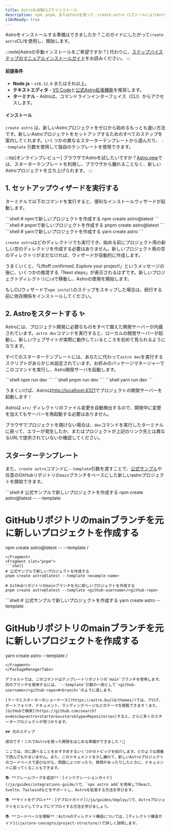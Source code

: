 ```yaml
---
title: Astroを自動CLIでインストール
description: npm、pnpm、またはYarnを使って、create-astro CLIツールによりAstroをインストールする方法です。
i18nReady: true
---
```



Astroをインストールする準備はできましたか？このガイドにしたがって`create astro`CLIを使用し、開始します。

:::note[Astroの手動インストールをご希望ですか？]
代わりに、[ステップバイステップのマニュアルインストールガイド](/ja/install/manual/)をお読みください。
:::

#### 前提条件

- **Node.js** - `v16.12.0` またはそれ以上。
- **テキストエディタ** - [VS Code](https://code.visualstudio.com/)と[公式Astro拡張機能](https://marketplace.visualstudio.com/items?itemName=astro-build.astro-vscode)を推奨します。
- **ターミナル** - Astroは、コマンドラインインターフェイス（CLI）からアクセスします。

#### インストール

`create astro` は、新しいAstroプロジェクトをゼロから始めるもっとも速い方法です。新しいAstroプロジェクトをセットアップするためのすべてのステップを案内してくれます。いくつかの異なるスターターテンプレートから選んだり、 `--template` 引数を使用して独自のテンプレートを使用できます。

:::tip[オンラインプレビュー]
ブラウザでAstroを試したいですか？[Astro.new](https://astro.new/)では、スターターテンプレートを利用し、ブラウザから離れることなく、新しいAstroプロジェクトを立ち上げられます。
:::

## 1. セットアップウィザードを実行する

ターミナルで以下のコマンドを実行すると、便利なインストールウィザードが起動します。

<PackageManagerTabs>
  <Fragment slot="npm">
  ```shell
  # npmで新しいプロジェクトを作成する
  npm create astro@latest
  ```
  </Fragment>
  <Fragment slot="pnpm">
  ```shell
  # pnpmで新しいプロジェクトを作成する
  pnpm create astro@latest
  ```
  </Fragment>
  <Fragment slot="yarn">
  ```shell
  # yarnで新しいプロジェクトを作成する
  yarn create astro
  ```
  </Fragment>
</PackageManagerTabs>

`create astro`はどのディレクトリでも実行でき、始める前にプロジェクト用の新しい空のディレクトリを作成する必要はありません。新しいプロジェクト用の空のディレクトリがまだなければ、ウィザードが自動的に作成します。

うまくいくと、「Liftoff confirmed. Explore your project!」というメッセージの後に、いくつかの推奨する「Next steps」が表示されるはずです。新しいプロジェクトディレクトリに`cd`で移動し、Astroの使用を開始します。

もしCLIウィザードで`npm install`のステップをスキップした場合は、続行する前に依存関係をインストールしてください。

## 2. Astroをスタートする ✨

Astroには、プロジェクト開発に必要なものをすべて備えた開発サーバーが内蔵されています。`astro dev`コマンドを実行すると、ローカルの開発サーバーが起動し、新しいウェブサイトが実際に動作しているところを初めて見られるようになります。

すべてのスターターテンプレートには、あなたに代わって`astro dev`を実行するスクリプトがあらかじめ設定されています。お好みのパッケージマネージャーでこのコマンドを実行し、Astro開発サーバを起動します。

<PackageManagerTabs>
  <Fragment slot="npm">
  ```shell
  npm run dev
  ```
  </Fragment>
  <Fragment slot="pnpm">
  ```shell
  pnpm run dev
  ```
  </Fragment>
  <Fragment slot="yarn">
  ```shell
  yarn run dev
  ```
  </Fragment>
</PackageManagerTabs>

うまくいけば、Astroは[http://localhost:4321](http://localhost:4321)でプロジェクトの開発サーバーを起動します！

Astroは `src/` ディレクトリのファイル変更を自動検出するので、開発中に変更を加えてもサーバーを再起動する必要はありません。

ブラウザでプロジェクトを開けない場合は、`dev`コマンドを実行したターミナルに戻って、エラーが発生したか、またはプロジェクトが上記のリンク先とは異なるURLで提供されていないか確認してください。

## スターターテンプレート

また、`create astro`コマンドに`--template`引数を渡すことで、[公式サンプル](https://github.com/withastro/astro/tree/main/examples)や任意のGitHubリポジトリの`main`ブランチをベースにした新しいastroプロジェクトを開始できます。

<PackageManagerTabs>
  <Fragment slot="npm">
  ```shell
  # 公式サンプルで新しいプロジェクトを作成する
  npm create astro@latest -- --template <example-name>

  # GitHubリポジトリのmainブランチを元に新しいプロジェクトを作成する
  npm create astro@latest -- --template <github-username>/<github-repo>
  ```
  </Fragment>
  <Fragment slot="pnpm">
  ```shell
  # 公式サンプルで新しいプロジェクトを作成する
  pnpm create astro@latest --template <example-name>
  
  # GitHubリポジトリのmainブランチを元に新しいプロジェクトを作成する
  pnpm create astro@latest --template <github-username>/<github-repo>
  ```
  </Fragment>
  <Fragment slot="yarn">
  ```shell
  # 公式サンプルで新しいプロジェクトを作成する
  yarn create astro --template <example-name>
  
  # GitHubリポジトリのmainブランチを元に新しいプロジェクトを作成する
  yarn create astro --template <github-username>/<github-repo>
  ```
  </Fragment>
</PackageManagerTabs>

デフォルトでは、このコマンドはテンプレートリポジトリの`main`ブランチを使用します。別のブランチを使用するには、`--template`引数の一部として`<github-username>/<github-repo>#<branch>`のように渡します。

[テーマとスターターのショーケース](https://astro.build/themes/)では、ブログ、ポートフォリオ、ドキュメント、ランディングページなどのテーマを閲覧できます！また、[GitHubで検索](https://github.com/search?o=desc&q=astro+starter&s=stars&type=Repositories)すると、さらに多くのスタータープロジェクトが見つかります。

## 次のステップ

成功です！これでAstroを使った開発をはじめる準備ができました！🥳

ここでは、次に調べることをおすすめするいくつかのトピックを紹介します。どのような順番で読んでもかまいません。また、このドキュメントを少し離れて、新しいAstroプロジェクトのコードベースで遊びながら、問題にぶつかったり、質問があったりしたときに、ドキュメントに戻ってくることもできます。

📚 **フレームワークを追加**：[インテグレーションガイド](/ja/guides/integrations-guide/)で、`npx astro add`を使用してReact、Svelte、Tailwindなどをサポートし、Astroを拡張する方法を学びます。

📚 **サイトをデプロイ**：[デプロイガイド](/ja/guides/deploy/)で、Astroプロジェクトをビルドしてウェブにデプロイする方法を学びましょう。

📚 **コードベースを理解**：Astroのディレクトリ構造については、[ディレクトリ構造ガイド](/ja/core-concepts/project-structure/)で詳しく説明します。
